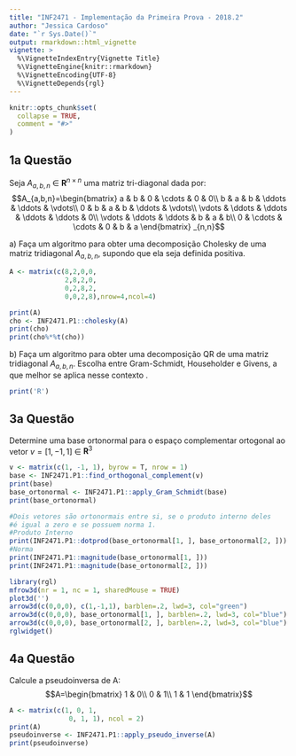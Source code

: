 ```yaml
---
title: "INF2471 - Implementação da Primeira Prova - 2018.2"
author: "Jessica Cardoso"
date: "`r Sys.Date()`"
output: rmarkdown::html_vignette
vignette: >
  %\VignetteIndexEntry{Vignette Title}
  %\VignetteEngine{knitr::rmarkdown}
  %\VignetteEncoding{UTF-8}
  %\VignetteDepends{rgl}
---
```


```r
knitr::opts_chunk$set(
  collapse = TRUE,
  comment = "#>"
)
```

## 1a Questão

Seja $A_{a,b,n}$ $\in$ $\mathbf{R}^{n\times n}$ uma matriz tri-diagonal dada por:
$$A_{a,b,n}=\begin{bmatrix}
a & b & 0 & \cdots & 0 & 0\\ 
b & a & b & \ddots & \ddots & \vdots\\ 
0 & b & a & b & \ddots & \vdots\\ 
\vdots & \ddots & \ddots & \ddots & \ddots & 0\\ 
\vdots & \ddots & \ddots & b & a & b\\ 
0 & \cdots & \cdots & 0 & b & a
\end{bmatrix} _{n,n}$$

####### a) Faça um algoritmo para obter uma decomposição Cholesky de uma matriz tridiagonal $A_{a,b,n}$, supondo que ela seja definida positiva.
```r
A <- matrix(c(8,2,0,0,
              2,8,2,0,
              0,2,8,2,
              0,0,2,8),nrow=4,ncol=4)

print(A)
cho <- INF2471.P1::cholesky(A)
print(cho)
print(cho%*%t(cho))
```
#######  b) Faça um algoritmo para obter uma decomposição QR de uma matriz tridiagonal $A_{a,b,n}$. Escolha entre Gram-Schmidt, Householder e Givens, a que melhor se aplica nesse contexto .
```r
print('R')
```
## 3a Questão

Determine uma base ortonormal para o espaço complementar ortogonal ao vetor $v=[1,-1,1]$ $\in$ $\mathbf{R}^3$

```r
v <- matrix(c(1, -1, 1), byrow = T, nrow = 1)
base <- INF2471.P1::find_orthogonal_complement(v)
print(base)
base_ortonormal <- INF2471.P1::apply_Gram_Schmidt(base)
print(base_ortonormal)

#Dois vetores são ortonormais entre si, se o produto interno deles 
#é igual a zero e se possuem norma 1.
#Produto Interno
print(INF2471.P1::dotprod(base_ortonormal[1, ], base_ortonormal[2, ]))
#Norma
print(INF2471.P1::magnitude(base_ortonormal[1, ]))
print(INF2471.P1::magnitude(base_ortonormal[2, ]))


```

```r
library(rgl)
mfrow3d(nr = 1, nc = 1, sharedMouse = TRUE)
plot3d('')
arrow3d(c(0,0,0), c(1,-1,1), barblen=.2, lwd=3, col="green")
arrow3d(c(0,0,0), base_ortonormal[1, ], barblen=.2, lwd=3, col="blue")
arrow3d(c(0,0,0), base_ortonormal[2, ], barblen=.2, lwd=3, col="blue")
rglwidget()
```

## 4a Questão

Calcule a pseudoinversa de A:
$$A=\begin{bmatrix}
1 & 0\\ 
0 & 1\\ 
1 & 1
\end{bmatrix}$$

```r
A <- matrix(c(1, 0, 1,
               0, 1, 1), ncol = 2)
print(A)
pseudoinverse <- INF2471.P1::apply_pseudo_inverse(A)
print(pseudoinverse)
```
